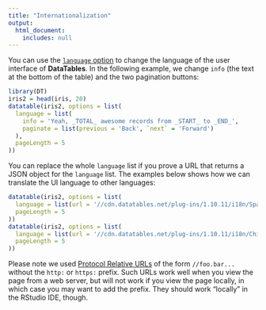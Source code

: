 ```yaml
---
title: "Internationalization"
output:
  html_document:
    includes: null
---
```


You can use the [`language` option](https://datatables.net/reference/option/language) to change the language of the user interface of **DataTables**. In the following example, we change `info` (the text at the bottom of the table) and the two pagination buttons:

```r
library(DT)
iris2 = head(iris, 20)
datatable(iris2, options = list(
  language = list(
    info = 'Yeah, _TOTAL_ awesome records from _START_ to _END_',
    paginate = list(previous = 'Back', `next` = 'Forward')
  ),
  pageLength = 5
))
```

You can replace the whole `language` list if you prove a URL that returns a JSON object for the `language` list. The examples below shows how we can translate the UI language to other languages:

```r
datatable(iris2, options = list(
  language = list(url = '//cdn.datatables.net/plug-ins/1.10.11/i18n/Spanish.json'),
  pageLength = 5
))
datatable(iris2, options = list(
  language = list(url = '//cdn.datatables.net/plug-ins/1.10.11/i18n/Chinese.json'),
  pageLength = 5
))
```

Please note we used [Protocol Relative URLs](http://billpatrianakos.me/blog/2013/04/18/protocol-relative-urls/) of the form `//foo.bar...` without the `http:` or `https:` prefix. Such URLs work well when you view the page from a web server, but will not work if you view the page locally, in which case you may want to add the prefix. They should work "locally" in the RStudio IDE, though.
